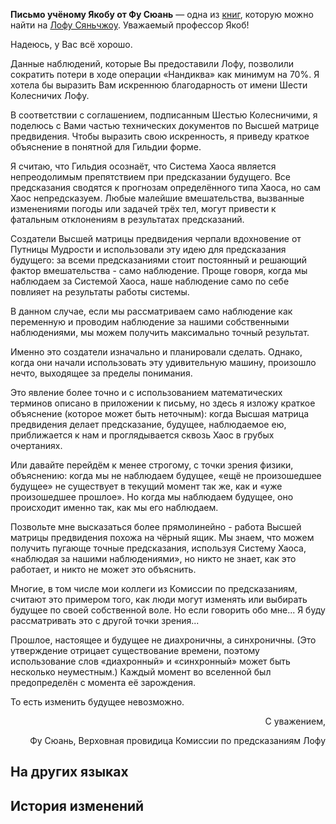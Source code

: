{{Книга Инфобокс
|id           = 244
|Название     = Письмо учёному Якобу от Фу Сюань
|Изображение  = Item The Xianzhou Luofu Readable 3.png
|Мир          = Лофу Сяньчжоу
|Томов        = 1
|Автор        = <!--нужно добавить-->
|Описание     = Письмо с благодарностями за сотрудничество, отправленное Фу Сюань в Гильдию эрудитов. Во вложении предоставлена техническая документация Высшей матрицы предвидения.
|Том1         = {{tx}}
|Источник1    = {{tx|Отсутствует источник}}
|Персонажи    = 
|Фракции      = 
}}
'''Письмо учёному Якобу от Фу Сюань''' — одна из [[Книги|книг]], которую можно найти на [[Лофу Сяньчжоу]].
<!--
==Получение==
<gallery>
Книга НАЗВАНИЕ.png|НАЗВАНИЕ
Локация НАЗВАНИЕ.png|Расположение на карте. Ближайший пространственный якорь «[[НАЗВАНИЕ]]»
</gallery>
-->
Уважаемый профессор Якоб!

Надеюсь, у Вас всё хорошо.

Данные наблюдений, которые Вы предоставили Лофу, позволили сократить потери в ходе операции «Нандиква» как минимум на 70%. Я хотела бы выразить Вам искреннюю благодарность от имени Шести Колесничих Лофу.

В соответствии с соглашением, подписанным Шестью Колесничими, я поделюсь с Вами частью технических документов по Высшей матрице предвидения. Чтобы выразить свою искренность, я приведу краткое объяснение в понятной для Гильдии форме.

Я считаю, что Гильдия осознаёт, что Система Хаоса является непреодолимым препятствием при предсказании будущего. Все предсказания сводятся к прогнозам определённого типа Хаоса, но сам Хаос непредсказуем. Любые малейшие вмешательства, вызванные изменениями погоды или задачей трёх тел, могут привести к фатальным отклонениям в результатах предсказаний.

Создатели Высшей матрицы предвидения черпали вдохновение от Путницы Мудрости и использовали эту идею для предсказания будущего: за всеми предсказаниями стоит постоянный и решающий фактор вмешательства - само наблюдение. Проще говоря, когда мы наблюдаем за Системой Хаоса, наше наблюдение само по себе повлияет на результаты работы системы.

В данном случае, если мы рассматриваем само наблюдение как переменную и проводим наблюдение за нашими собственными наблюдениями, мы можем получить максимально точный результат.

Именно это создатели изначально и планировали сделать. Однако, когда они начали использовать эту удивительную машину, произошло нечто, выходящее за пределы понимания.

Это явление более точно и с использованием математических терминов описано в приложении к письму, но здесь я изложу краткое объяснение (которое может быть неточным): когда Высшая матрица предвидения делает предсказание, будущее, наблюдаемое ею, приближается к нам и проглядывается сквозь Хаос в грубых очертаниях.

Или давайте перейдём к менее строгому, с точки зрения физики, объяснению: когда мы не наблюдаем будущее, «ещё не произошедшее будущее» не существует в текущий момент так же, как и «уже произошедшее прошлое». Но когда мы наблюдаем будущее, оно происходит именно так, как мы его наблюдаем.

Позвольте мне высказаться более прямолинейно - работа Высшей матрицы предвидения похожа на чёрный ящик. Мы знаем, что можем получить пугающе точные предсказания, используя Систему Хаоса, «наблюдая за нашими наблюдениями», но никто не знает, как это работает, и никто не может это объяснить.

Многие, в том числе мои коллеги из Комиссии по предсказаниям, считают это примером того, как люди могут изменять или выбирать будущее по своей собственной воле. Но если говорить обо мне... Я буду рассматривать это с другой точки зрения...

Прошлое, настоящее и будущее не диахроничны, а синхроничны. (Это утверждение отрицает существование времени, поэтому использование слов «диахронный» и «синхронный» может быть несколько неуместным.) Каждый момент во вселенной был предопределён с момента её зарождения.

То есть изменить будущее невозможно.

<div align="right">С уважением,

Фу Сюань, Верховная провидица Комиссии по предсказаниям Лофу</div>

==На других языках==
{{На других языках
|en   = Letter from Fu Xuan to Scholar Yaakob
|zhs  = 符玄致叶尔孤白学士的信
|zht  = 符玄致葉爾孤白學士的信
|ja   = 符玄がヤコブ学士に宛てた手紙
|ko   = 야곱 학사에게 보내는 부현의 편지
|es   = Carta de Fu Xuan para el erudito Yaakob
|fr   = Lettre de Fu Xuan à l'érudit Yaakob
|ru   = Письмо учёному Якобу от Фу Сюань
|th   = จดหมายจาก Fu Xuan ถึงนักวิชาการ Yaakob
|vi   = Thư Fu Xuan Gửi Học Sĩ Yaakob
|de   = Brief von Fu Xuan an den Gelehrten Yaakob
|id   = Surat dari Fu Xuan untuk Yaakob
|pt   = Carta de Fu Xuan para o Acadêmico Yaakob
}}

==История изменений==
{{История изменений|2.7}}